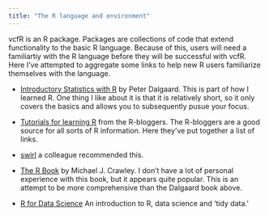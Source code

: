 ```yaml
---
title: "The R language and environment"
---
```


vcfR is an R package.
Packages are collections of code that extend functionality to the basic R language.
Because of this, users will need a familiartiy with the R language before they will be successful with vcfR.
Here I've attempted to aggregate some links to help new R users familiarize themselves with the language.


* [Introductory Statistics with R](http://www.springer.com/us/book/9780387790534) by Peter Dalgaard.
This is part of how I learned R. One thing I like about it is that it is relatively short, so it only covers the basics and allows you to subsequently pusue your focus.


* [Tutorials for learning R](https://www.r-bloggers.com/how-to-learn-r-2/) from the R-bloggers.
The R-bloggers are a good source for all sorts of R information.
Here they've put together a list of links.


* [swirl](http://swirlstats.com/) a colleague recommended this.


* [The R Book](http://www.wiley.com/WileyCDA/WileyTitle/productCd-0470973927.html) by Michael J. Crawley.
I don't have a lot of personal experience with this book, but it appears quite popular. 
This is an attempt to be more comprehensive than the Dalgaard book above.


* [R for Data Science](http://r4ds.had.co.nz/)
An introduction to R, data science and 'tidy data.'


